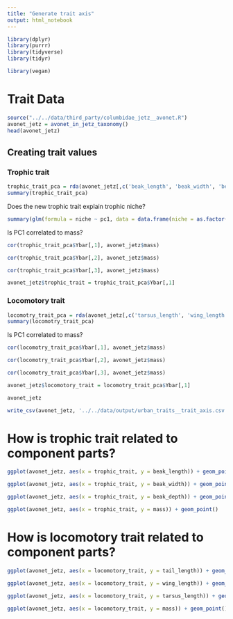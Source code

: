```yaml
---
title: "Generate trait axis"
output: html_notebook
---
```


```r
library(dplyr)
library(purrr)
library(tidyverse)
library(tidyr)

library(vegan)
```

# Trait Data
```r
source("../../data/third_party/columbidae_jetz__avonet.R")
avonet_jetz = avonet_in_jetz_taxonomy()
head(avonet_jetz)
```

## Creating trait values

### Trophic trait
```r
trophic_trait_pca = rda(avonet_jetz[,c('beak_length', 'beak_width', 'beak_depth')])
summary(trophic_trait_pca)
```

Does the new trophic trait explain trophic niche?
```r
summary(glm(formula = niche ~ pc1, data = data.frame(niche = as.factor(avonet_jetz$trophic_niche), pc1 = trophic_trait_pca$Ybar[,1]), family = binomial))
```

Is PC1 correlated to mass?
```r
cor(trophic_trait_pca$Ybar[,1], avonet_jetz$mass)
```

```r
cor(trophic_trait_pca$Ybar[,2], avonet_jetz$mass)
```

```r
cor(trophic_trait_pca$Ybar[,3], avonet_jetz$mass)
```

```r
avonet_jetz$trophic_trait = trophic_trait_pca$Ybar[,1]
```

### Locomotory trait
```r
locomotry_trait_pca = rda(avonet_jetz[,c('tarsus_length', 'wing_length', 'tail_length')])
summary(locomotry_trait_pca)
```

Is PC1 correlated to mass?
```r
cor(locomotry_trait_pca$Ybar[,1], avonet_jetz$mass)
```

```r
cor(locomotry_trait_pca$Ybar[,2], avonet_jetz$mass)
```

```r
cor(locomotry_trait_pca$Ybar[,3], avonet_jetz$mass)
```

```r
avonet_jetz$locomotory_trait = locomotry_trait_pca$Ybar[,1]
```

```r
avonet_jetz
```
```r
write_csv(avonet_jetz, '../../data/output/urban_traits__trait_axis.csv')
```

# How is trophic trait related to component parts?
```r
ggplot(avonet_jetz, aes(x = trophic_trait, y = beak_length)) + geom_point()
```


```r
ggplot(avonet_jetz, aes(x = trophic_trait, y = beak_width)) + geom_point()
```

```r
ggplot(avonet_jetz, aes(x = trophic_trait, y = beak_depth)) + geom_point()
```

```r
ggplot(avonet_jetz, aes(x = trophic_trait, y = mass)) + geom_point()
```

# How is locomotory trait related to component parts?
```r
ggplot(avonet_jetz, aes(x = locomotory_trait, y = tail_length)) + geom_point()
```


```r
ggplot(avonet_jetz, aes(x = locomotory_trait, y = wing_length)) + geom_point()
```

```r
ggplot(avonet_jetz, aes(x = locomotory_trait, y = tarsus_length)) + geom_point()
```

```r
ggplot(avonet_jetz, aes(x = locomotory_trait, y = mass)) + geom_point()
```